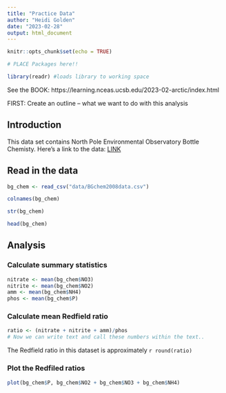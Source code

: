 ```yaml
---
title: "Practice Data"
author: "Heidi Golden"
date: "2023-02-28"
output: html_document
---
```


```r
knitr::opts_chunk$set(echo = TRUE)

# PLACE Packages here!!

library(readr) #loads library to working space
```
See the BOOK: https://learning.nceas.ucsb.edu/2023-02-arctic/index.html


FIRST: Create an outline -- what we want to do with this analysis

## Introduction

This data set contains North Pole Environmental Observatory Bottle Chemisty. Here's a link to the data:
[LINK](https://arcticdata.io/catalog/view/doi:10.18739/A25T3FZ8X)

## Read in the data
```r
bg_chem <- read_csv("data/BGchem2008data.csv")
```

```r
colnames(bg_chem)

str(bg_chem)

head(bg_chem)
```


## Analysis

### Calculate summary statistics
```r

nitrate <- mean(bg_chem$NO3)
nitrite <- mean(bg_chem$NO2)
amm <- mean(bg_chem$NH4)
phos <- mean(bg_chem$P)

```


### Calculate mean Redfield ratio

```r
ratio <- (nitrate + nitrite + amm)/phos
# Now we can write text and call these numbers within the text..
```

The Redfield ratio in this dataset is approximately `r round(ratio)`


### Plot the Redfiled ratios

```r
plot(bg_chem$P, bg_chem$NO2 + bg_chem$NO3 + bg_chem$NH4)
```

